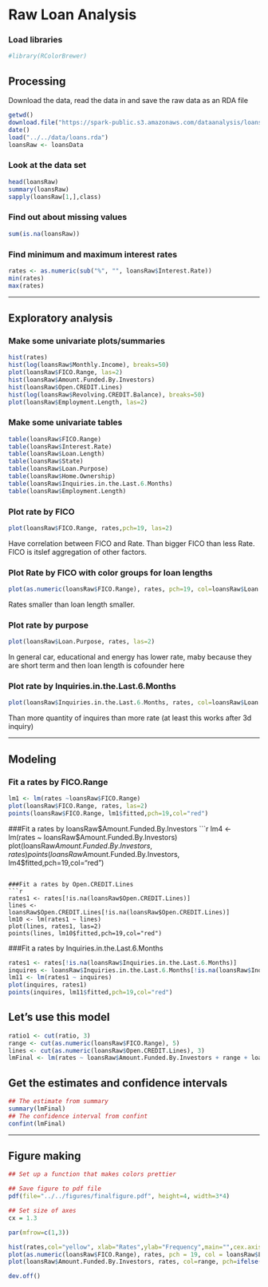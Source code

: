 Raw Loan Analysis
========================

### Load libraries

```{r}
#library(RColorBrewer)
```

  
## Processing

Download the data, read the data in and save the raw data as an RDA file

```{r loadData,cache=TRUE}
getwd()
download.file("https://spark-public.s3.amazonaws.com/dataanalysis/loansData.rda", destfile="../../data/loans.rda",method="curl")
date()
load("../../data/loans.rda")
loansRaw <- loansData
```


### Look at the data set

```{r, dependson="loadData"}
head(loansRaw)
summary(loansRaw)
sapply(loansRaw[1,],class)
```

### Find out about missing values
```{r, dependson="loadData"}
sum(is.na(loansRaw)) 
```

### Find minimum and maximum interest rates
```{r, dependson="loadData"}
rates <- as.numeric(sub("%", "", loansRaw$Interest.Rate))
min(rates)
max(rates)
```

--------------------------

## Exploratory analysis

### Make some univariate plots/summaries


```{r, dependson="loadData"}
hist(rates)
hist(log(loansRaw$Monthly.Income), breaks=50) 
plot(loansRaw$FICO.Range, las=2) 
hist(loansRaw$Amount.Funded.By.Investors)
hist(loansRaw$Open.CREDIT.Lines)
hist(log(loansRaw$Revolving.CREDIT.Balance), breaks=50)
plot(loansRaw$Employment.Length, las=2)
```

### Make some univariate tables
```{r, dependson="loadData"}
table(loansRaw$FICO.Range)
table(loansRaw$Interest.Rate)
table(loansRaw$Loan.Length)
table(loansRaw$State)
table(loansRaw$Loan.Purpose)
table(loansRaw$Home.Ownership)
table(loansRaw$Inquiries.in.the.Last.6.Months)
table(loansRaw$Employment.Length)
```

### Plot rate by FICO
```{r, dependson="loadData"}
plot(loansRaw$FICO.Range, rates,pch=19, las=2)
```

Have correlation between FICO and Rate.
Than bigger FICO than less Rate. 
FICO is itslef aggregation of other factors.

### Plot Rate by FICO with color groups for loan lengths 
```{r, dependson="loadData"}
plot(as.numeric(loansRaw$FICO.Range), rates, pch=19, col=loansRaw$Loan.Length)
```
Rates smaller than loan length smaller.

### Plot rate by purpose
```{r, dependson="loadData"}
plot(loansRaw$Loan.Purpose, rates, las=2)
```
In general car, educational and energy has lower rate, maby because they are short term and then loan length is cofounder here


### Plot rate by Inquiries.in.the.Last.6.Months 
```{r, dependson="loadData"}
plot(loansRaw$Inquiries.in.the.Last.6.Months, rates, col=loansRaw$Loan.Length)
```
Than more quantity of inquires than more rate (at least this works after 3d inquiry)


------

## Modeling

### Fit a rates by FICO.Range
```{r, dependson="loadData"}
lm1 <- lm(rates ~loansRaw$FICO.Range)
plot(loansRaw$FICO.Range, rates, las=2)
points(loansRaw$FICO.Range, lm1$fitted,pch=19,col="red")
```

###Fit a rates by loansRaw$Amount.Funded.By.Investors
```{r, dependson="loadData"}
lm4 <- lm(rates ~ loansRaw$Amount.Funded.By.Investors)
plot(loansRaw$Amount.Funded.By.Investors, rates)
points(loansRaw$Amount.Funded.By.Investors, lm4$fitted,pch=19,col="red")
```

###Fit a rates by Open.CREDIT.Lines
```{r, dependson="loadData"}
rates1 <- rates[!is.na(loansRaw$Open.CREDIT.Lines)]
lines <- loansRaw$Open.CREDIT.Lines[!is.na(loansRaw$Open.CREDIT.Lines)]
lm10 <- lm(rates1 ~ lines)
plot(lines, rates1, las=2)
points(lines, lm10$fitted,pch=19,col="red")
```

###Fit a rates by Inquiries.in.the.Last.6.Months
```{r, dependson="loadData"}
rates1 <- rates[!is.na(loansRaw$Inquiries.in.the.Last.6.Months)]
inquires <- loansRaw$Inquiries.in.the.Last.6.Months[!is.na(loansRaw$Inquiries.in.the.Last.6.Months)]
lm11 <- lm(rates1 ~ inquires)
plot(inquires, rates1)
points(inquires, lm11$fitted,pch=19,col="red")
```

## Let's use this model

```{r, dependson="loadData"}
ratio1 <- cut(ratio, 3)
range <- cut(as.numeric(loansRaw$FICO.Range), 5)
lines <- cut(as.numeric(loansRaw$Open.CREDIT.Lines), 3)
lmFinal <- lm(rates ~ loansRaw$Amount.Funded.By.Investors + range + loansRaw$Loan.Length + loansRaw$Inquiries.in.the.Last.6.Months + loansRaw$Home.Ownership)
```

## Get the estimates and confidence intervals

```{r, dependson="lmFinalChunk"}
## The estimate from summary
summary(lmFinal)
## The confidence interval from confint
confint(lmFinal)
```

-------

## Figure making
```{r, dependson="lmFinalChunk"}
## Set up a function that makes colors prettier

## Save figure to pdf file
pdf(file="../../figures/finalfigure.pdf", height=4, width=3*4)

## Set size of axes
cx = 1.3

par(mfrow=c(1,3))

hist(rates,col="yellow", xlab="Rates",ylab="Frequency",main="",cex.axis=cx,cex.lab=cx)
plot(as.numeric(loansRaw$FICO.Range), rates, pch = 19, col = loansRaw$Loan.Length, cex.axis=cx,cex.lab=cx, xlab="FICO Range", ylab="Rate")
plot(loansRaw$Amount.Funded.By.Investors, rates, col=range, pch=ifelse(as.numeric(loansRaw$Loan.Length) == 2, 19, 21), cex.axis=cx,cex.lab=cx, xlab="Amount funded (USD)", ylab="Rate")

dev.off()
```

